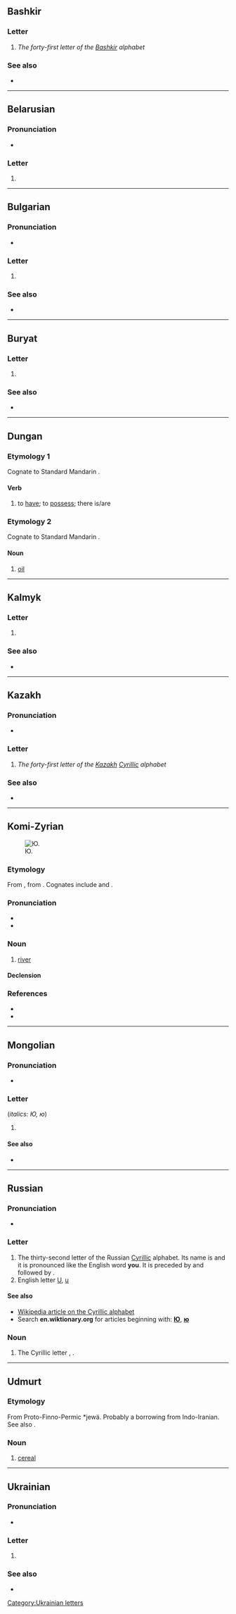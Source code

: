 {{also|Ю|ю̆|Appendix:Variations of "io"}}
{{character info}}
==Bashkir==

===Letter===
{{head|ba|letter|upper case|Ю}}

# ''The forty-first letter of the [[Bashkir]] alphabet''

===See also===
* {{list:Cyrillic script letters/ba}}

----

==Belarusian==

===Pronunciation===
* {{be-IPA}}

===Letter===
{{head|be|letter|lower case||upper case|Ю}}

# {{Cyrl-def|be|letter|31}}

----

==Bulgarian==

===Pronunciation===
* {{qualifier|phoneme}} {{IPA|bg|/ju/}}

===Letter===
{{head|bg|letter|upper case|Ю}}

# {{Cyrl-def|bg|letter|29|ю}}

===See also===
* {{list:Cyrillic script letters/bg}}

----

==Buryat==

===Letter===
{{head|bua|letter|lower case||upper case|Ю}}

# {{Cyrl-def|bua|letter|35}}

===See also===
* {{list:Cyrillic script letters/bua}}

----

==Dungan==

===Etymology 1===
Cognate to Standard Mandarin {{zh-l|有}}.

====Verb====
{{head|dng|verb}}

# to [[have]]; to [[possess]]; there is/are

===Etymology 2===
Cognate to Standard Mandarin {{zh-l|油}}.

====Noun====
{{head|dng|noun}}

# [[oil]]

----

==Kalmyk==

===Letter===
{{head|xal|letter|lower case||upper case|Ю}}

# {{Cyrl-def|xal|letter|38}}

===See also===
* {{list:Cyrillic script letters/xal}}

----

==Kazakh==

===Pronunciation===
* {{qualifier|phoneme}} {{IPA|kk|/jʊw/}}

===Letter===
{{head|kk|letter|sc=Cyrl|lower case||upper case|Ю}}

# ''The forty-first letter of the [[Kazakh]] [[Cyrillic]] alphabet''

===See also===
* {{list:Cyrillic script letters/kk}}

----

==Komi-Zyrian==
[[Image:Каргорт 1.JPG|thumb|Ю.]]

===Etymology===
From {{inh|kpv|urj-prm-pro|*ju}}, from {{inh|kpv|urj-pro|*joke}}. Cognates include {{cog|fi|joki}} and {{cog|hu|jó}}.

===Pronunciation===
* {{kpv-IPA}}
* {{hyph|kpv|ю}}

===Noun===
{{head|kpv|noun}}

# [[river]]

====Declension====
{{kpv-decl-noun}}

===References===
* {{R:kpv:Podorova:1948|page=224}}
* {{R:kpv:Beznosikova:2000|page=769}}

{{C|kpv|Water|Landforms}}

----

==Mongolian==

===Pronunciation===
* {{IPA|mn|/jʊ/|/ju/}}

===Letter===
{{head|mn|letter|lower case||upper case|Ю}} (''italics: Ю, ю'')

# {{Cyrl-def|mn|letter|34}}

====See also====
* {{list:Cyrillic script letters/mn}}

----

==Russian==

===Pronunciation===
* {{ru-IPA}}

===Letter===
{{head|ru|letter|lower case||upper case|Ю}}

# The thirty-second letter of the Russian [[Cyrillic]] alphabet. Its name is {{m|ru|ю}} and it is pronounced like the English word '''you'''. It is preceded by {{m|ru|э|Э}} and followed by {{m|ru|я|Я}}.
# English letter [[U]], [[u]]

====See also====
{{list:Cyrillic script letters/ru}}
* [[w:Cyrillic alphabet|Wikipedia article on the Cyrillic alphabet]]
* Search '''en.wiktionary.org''' for articles beginning with: '''[http://en.wiktionary.org/w/index.php?title=Special%3AAllpages&from=%D0%AE&namespace=0 Ю]''', '''[http://en.wiktionary.org/w/index.php?title=Special%3AAllpages&from=%D1%8E&namespace=0 ю]'''

===Noun===
{{ru-noun||n-in|-}}

# The Cyrillic letter {{m|ru|ю|Ю}}, {{m|ru|ю}}.

{{topics|ru|Cyrillic letter names|Languages|Latin letter names|Letter names}}

----

==Udmurt==

===Etymology===
From Proto-Finno-Permic *jewä. Probably a borrowing from Indo-Iranian. See also {{cog|fi|jyvä}}.

===Noun===
{{head|udm|noun}}

# [[cereal]]

----

==Ukrainian==

===Pronunciation===
* {{qualifier|phoneme}} {{IPA|uk|/ju/}}

===Letter===
{{head|uk|letter|upper case|Ю}}

# {{Cyrl-def|uk|letter|32}}

===See also===
* {{list:Cyrillic script letters/uk}}

[[Category:Ukrainian letters]]